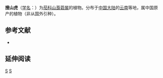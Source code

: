 {{Speciesbox 
| taxon = Anisodus mairei
| authority = (Lévl.) [[吴征镒|C. Y. Wu]] et [[陈介|C. Chen]]
}}
'''搜山虎'''（[[学名|学名]]：{{lang|la|''Anisodus mairei''}}）为[[茄科|茄科]][[山莨菪属|山莨菪属]]的植物。分布于[[中国大陆|中国大陆]]的[[云南|云南]]等地，属中国原产的植物（非从国外引种）。

== 参考文献 ==
<div class="references-small">
* {{cite web| url =http://www.bioinfo.cn/db05/KmzwSpecies.php?action=view&id=30911| title =搜山虎| work =《中国高等植物数据库全库》| publisher =中国科学院微生物研究所| author =昆明植物研究所| accessdate =2009-02-26| deadurl =yes| archiveurl =https://web.archive.org/web/20160305005534/http://www.bioinfo.cn/db05/KmzwSpecies.php?action=view&id=30911| archivedate =2016-03-05}}
</div>

== 延伸阅读 ==
{{Wikisource further reading}}

{{Taxonbar}}

[[Category:山莨菪属|S]]
[[Category:云南植物|S]]